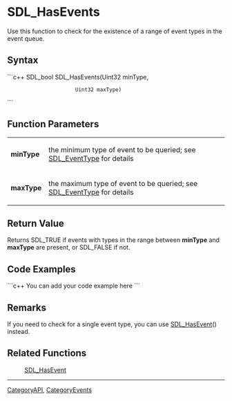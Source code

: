 
= SDL_HasEvents =
Use this function to check for the existence of a range of event types in the event queue.


== Syntax ==
```c++
SDL_bool SDL_HasEvents(Uint32 minType,
                       Uint32 maxType)
```

== Function Parameters ==
{|
|'''minType'''
|the minimum type of event to be queried; see [[SDL_EventType]] for details
|-
|'''maxType'''
|the maximum type of event to be queried; see [[SDL_EventType]] for details
|}

== Return Value ==
Returns SDL_TRUE if events with types in the range between '''minType''' and '''maxType''' are present, or SDL_FALSE if not.

== Code Examples ==
```c++
You can add your code example here
```

== Remarks ==
If you need to check for a single event type, you can use [[SDL_HasEvent]]() instead.

== Related Functions ==
:[[SDL_HasEvent]]

----
[[CategoryAPI]], [[CategoryEvents]]
